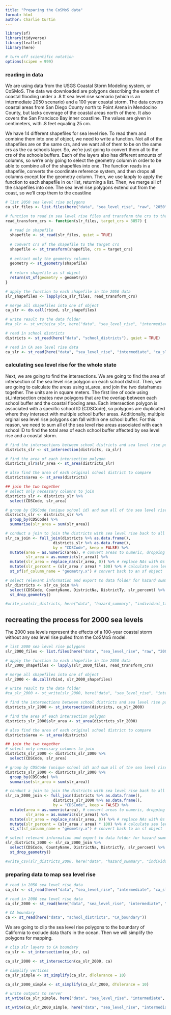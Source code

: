 ```yaml
---
title: "Preparing the CoSMoS data"
format: html
author: Charlie Curtin
---
```


```r
library(sf)
library(tidyverse)
library(leaflet)
library(here)

# turn off scientific notation
options(scipen = 999)
```

### reading in data

We are using data from the USGS Coastal Storm Modeling system, or CoSMoS. The data we downloaded are polygons describing the extent of coastal flooding under a .8 ft sea level rise scenario (which is an intermediate 2050 scenario) and a 100 year coastal storm. The data covers coastal areas from San Diego County north to Point Arena in Mendocino County, but lacks coverage of the coastal areas north of there. It also covers the San Francisco Bay inner coastline. The values are given in centimeters, with .8 feet equaling 25 cm. 

We have 14 different shapefiles for sea level rise. To read them and combine them into one sf object, we need to write a function. Not all of the shapefiles are on the same crs, and we want all of them to be on the same crs as the ca schools layer. So, we're just going to convert them all to the crs of the schools buffers. Each of the layers also has different amounts of columns, so we're only going to select the geometry column in order to be able to combine all of the shapefiles into one. The function reads in a shapefile, converts the coordinate reference system, and then drops all columns except for the geometry column. Then, we use lapply to apply the function to each shapefile in our list, returning a list. Then, we merge all of the shapefiles into one. The sea level rise polygons extend out from the coast, so we'll crop them to the coastline

```r
# list 2050 sea level rise polygons
ca_slr_files <- list.files(here("data", "sea_level_rise", "raw", "2050"), pattern = "*.shp", full.names = TRUE)

# function to read in sea level rise files and transform the crs to the crs of the school districts
read_transform_crs <- function(slr_files, target_crs = 3857) {
  
  # read in shapefile
  shapefile <- st_read(slr_files, quiet = TRUE)
  
  # convert crs of the shapefile to the target crs
  shapefile <- st_transform(shapefile, crs = target_crs)
  
  # extract only the geometry columns
  geometry <- st_geometry(shapefile)
  
  # return shapefile as sf object
  return(st_sf(geometry = geometry))
}

# apply the function to each shapefile in the 2050 data
slr_shapefiles <- lapply(ca_slr_files, read_transform_crs)

# merge all shapefiles into one sf object
ca_slr <- do.call(rbind, slr_shapefiles)

# write result to the data folder
#ca_slr <- st_write(ca_slr, here("data", "sea_level_rise", "intermediate", "ca_slr.shp"))
```

```r
# read in school districts
districts <- st_read(here("data", "school_districts"), quiet = TRUE)

# read in CA sea level rise data
ca_slr <- st_read(here("data", "sea_level_rise", "intermediate", "ca_slr.shp"))
```

### calculating sea level rise for the whole state

Next, we are going to find the intersections. We are going to find the area of intersection of the sea level rise polygon on each school district. Then, we are going to calculate the areas using st_area, and join the two dataframes together. The units are in square meters. The first line of code using st_intersection creates new polygons that are the overlap between each school buffer and the coastal flooding area. Each intersection polygon is associated with a specific school ID (CDSCode), so polygons are duplicated where they intersect with multiple school buffer areas. Additionally, multiple orginal sea level rise polygons can fall within one school buffer. For this reason, we need to sum all of the sea level rise areas associated with each school ID to find the total area of each school buffer affected by sea level rise and a coastal storm.

```r
# find the intersections between school districts and sea level rise polygons
districts_slr <- st_intersection(districts, ca_slr)

# find the area of each intersection polygon
districts_slr$slr_area <- st_area(districts_slr)

# also find the area of each original school district to compare
districts$area <- st_area(districts)

## join the two together
# select only necessary columns to join
districts_slr <- districts_slr %>% 
  select(CDSCode, slr_area)

# group by CDSCode (unique school id) and sum all of the sea level rise areas
districts_slr <- districts_slr %>% 
  group_by(CDSCode) %>% 
  summarise(slr_area = sum(slr_area))

# conduct a join to join the districts with sea level rise back to all of the school districts, converting the sf objects into dataframes
slr_ca_join <- full_join(districts %>% as.data.frame(), 
                     districts_slr %>% as.data.frame(), 
                     by = "CDSCode", keep = FALSE) %>% 
  mutate(area = as.numeric(area), # convert areas to numeric, dropping the units
         slr_area = as.numeric(slr_area)) %>% 
  mutate(slr_area = replace_na(slr_area, 0)) %>% # replace NAs with 0s
  mutate(slr_percent = (slr_area / area) * 100) %>% # calculate sea level rise inundation percentage
  st_sf(sf_column_name = "geometry.x") # convert back to an sf object

# select relevant information and export to data folder for hazard summary calculation
slr_districts <- slr_ca_join %>% 
  select(CDSCode, CountyName, DistrictNa, DistrictTy, slr_percent) %>% 
  st_drop_geometry()

#write_csv(slr_districts, here("data", "hazard_summary", "individual_tables", "districts_slr.csv"))
```

## recreating the process for 2000 sea levels

The 2000 sea levels represent the effects of a 100-year coastal storm without any sea level rise pulled from the CoSMoS model.

```r
# list 2000 sea level rise polygons
slr_2000_files <- list.files(here("data", "sea_level_rise", "raw", "2000"), pattern = "*.shp", full.names = TRUE)

# apply the function to each shapefile in the 2050 data
slr_2000_shapefiles <- lapply(slr_2000_files, read_transform_crs)

# merge all shapefiles into one sf object
slr_2000 <- do.call(rbind, slr_2000_shapefiles)

# write result to the data folder
#ca_slr_2000 <- st_write(slr_2000, here("data", "sea_level_rise", "intermediate", "ca_slr_2000.shp"))
```
```r
# find the intersections between school districts and sea level rise polygons
districts_slr_2000 <- st_intersection(districts, ca_slr_2000)

# find the area of each intersection polygon
districts_slr_2000$slr_area <- st_area(districts_slr_2000)

# also find the area of each original school district to compare
districts$area <- st_area(districts)

## join the two together
# select only necessary columns to join
districts_slr_2000 <- districts_slr_2000 %>% 
  select(CDSCode, slr_area)

# group by CDSCode (unique school id) and sum all of the sea level rise areas
districts_slr_2000 <- districts_slr_2000 %>% 
  group_by(CDSCode) %>% 
  summarise(slr_area = sum(slr_area))

# conduct a join to join the districts with sea level rise back to all of the school districts, converting the sf objects into dataframes
slr_ca_2000_join <- full_join(districts %>% as.data.frame(), 
                     districts_slr_2000 %>% as.data.frame(), 
                     by = "CDSCode", keep = FALSE) %>% 
  mutate(area = as.numeric(area), # convert areas to numeric, dropping the units
         slr_area = as.numeric(slr_area)) %>% 
  mutate(slr_area = replace_na(slr_area, 0)) %>% # replace NAs with 0s
  mutate(slr_percent = (slr_area / area) * 100) %>% # calculate sea level rise inundation percentage
  st_sf(sf_column_name = "geometry.x") # convert back to an sf object

# select relevant information and export to data folder for hazard summary calculation
slr_districts_2000 <- slr_ca_2000_join %>% 
  select(CDSCode, CountyName, DistrictNa, DistrictTy, slr_percent) %>% 
  st_drop_geometry()

#write_csv(slr_districts_2000, here("data", "hazard_summary", "individual_tables", "districts_slr_2000.csv"))
```

### preparing data to map sea level rise

```r
# read in 2050 sea level rise data
ca_slr <- st_read(here("data", "sea_level_rise", "intermediate", "ca_slr.shp"))

# read in 2000 sea level rise data
ca_slr_2000 <- st_read(here("data", "sea_level_rise", "intermediate", "ca_slr_2000.shp"))

# CA boundary
ca <- st_read(here("data", "school_districts", "CA_boundary"))
```

We are going to clip the sea level rise polygons to the boundary of California to exclude data that's in the ocean. Then we will simplify the polygons for mapping.

```r
# clip slr layers to CA boundary
ca_slr <- st_intersection(ca_slr, ca)

ca_slr_2000 <- st_intersection(ca_slr_2000, ca)

# simplify vertices
ca_slr_simple <- st_simplify(ca_slr, dTolerance = 10)

ca_slr_2000_simple <- st_simplify(ca_slr_2000, dTolerance = 10)

# write outputs to server
st_write(ca_slr_simple, here("data", "sea_level_rise", "intermediate", "ca_slr_simple.shp"))

st_write(ca_slr_2000_simple, here("data", "sea_level_rise", "intermediate", "ca_slr_2000_simple.shp"))
```


